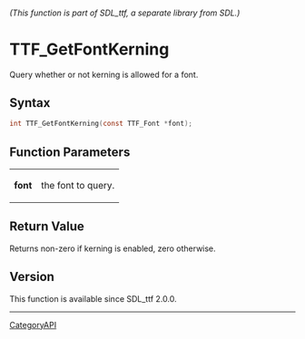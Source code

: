 ====== (This function is part of SDL_ttf, a separate library from SDL.) ======
= TTF_GetFontKerning =

Query whether or not kerning is allowed for a font.

== Syntax ==

<syntaxhighlight lang='c'>
int TTF_GetFontKerning(const TTF_Font *font);
</syntaxhighlight>

== Function Parameters ==

{|
|'''font'''
|the font to query.
|}

== Return Value ==

Returns non-zero if kerning is enabled, zero otherwise.

== Version ==

This function is available since SDL_ttf 2.0.0.

----
[[CategoryAPI]]


